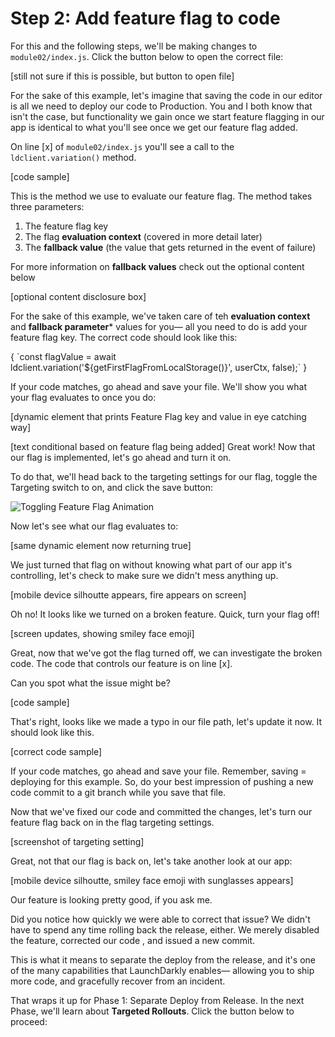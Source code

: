 
# Step 2: Add feature flag to code

For this and the following steps, we'll be making changes to `module02/index.js`. Click the button below to open the correct file:

[still not sure if this is possible, but button to open file]

For the sake of this example, let's imagine that saving the code in our editor is all we need to deploy our code to Production. You and I both know that isn't the case, but functionality we gain once we start feature flagging in our app is identical to what you'll see once we get our feature flag added.

On line [x] of `module02/index.js` you'll see a call to the `ldclient.variation()` method.

[code sample]

This is the method we use to evaluate our feature flag. The method takes three parameters:

1. The feature flag key
2. The flag **evaluation context** (covered in more detail later)
3. The **fallback value** (the value that gets returned in the event of failure)

For more information on **fallback values** check out the optional content below

[optional content disclosure box]

For the sake of this example, we've taken care of teh **evaluation context** and **fallback parameter*** values for you— all you need to do is add your feature flag key. The correct code should look like this:

<SyntaxHighlighter showLineNumbers="true" startingLineNumber={10} language="javascript" style={docco}>
{
`const flagValue = await ldclient.variation('${getFirstFlagFromLocalStorage()}', userCtx, false);`
}
</SyntaxHighlighter>

If your code matches, go ahead and save your file. We'll show you what your flag evaluates to once you do:

[dynamic element that prints Feature Flag key and value in eye catching way]

[text conditional based on feature flag being added] Great work! Now that our flag is implemented, let's go ahead and turn it on. 

To do that, we'll head back to the targeting settings for our flag, toggle the Targeting switch to on, and click the save button:

![Toggling Feature Flag Animation](/images/toggle-flag.gif)

 Now let's see what our flag evaluates to:

[same dynamic element now returning true]

We just turned that flag on without knowing what part of our app it's controlling, let's check to make sure we didn't mess anything up.

[mobile device silhoutte appears, fire appears on screen]

Oh no! It looks like we turned on a broken feature. Quick, turn your flag off!

[screen updates, showing smiley face emoji]

Great, now that we've got the flag turned off, we can investigate the broken code. The code that controls our feature is on line [x].

Can you spot what the issue might be?

[code sample]

That's right, looks like we made a typo in our file path, let's update it now. It should look like this.

[correct code sample]

If your code matches, go ahead and save your file. Remember, saving = deploying for this example. So, do your best impression of pushing a new code commit to a git branch while you save that file.

Now that we've fixed our code and committed the changes, let's turn our feature flag back on in the flag targeting settings.

[screenshot of targeting setting]

Great, not that our flag is back on, let's take another look at our app:

[mobile device silhoutte, smiley face emoji with sunglasses appears]

Our feature is looking pretty good, if you ask me. 

Did you notice how quickly we were able to correct that issue? We didn't have to spend any time rolling back the release, either. We merely disabled the feature, corrected our code , and issued a new commit.

This is what it means to separate the deploy from the release, and it's one of the many capabilities that LaunchDarkly enables— allowing you to ship more code, and gracefully recover from an incident.

That wraps it up for Phase 1: Separate Deploy from Release. In the next Phase, we'll learn about **Targeted Rollouts**. Click the button below to proceed: